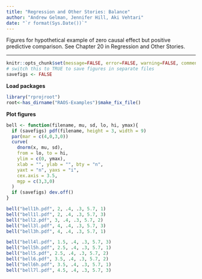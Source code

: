 ```yaml
---
title: "Regression and Other Stories: Balance"
author: "Andrew Gelman, Jennifer Hill, Aki Vehtari"
date: "`r format(Sys.Date())`"
---
```

Figures for hypothetical example of zero causal effect but positive
predictive comparison.  See Chapter 20 in Regression and Other
Stories.

-------------


```r
knitr::opts_chunk$set(message=FALSE, error=FALSE, warning=FALSE, comment=NA)
# switch this to TRUE to save figures in separate files
savefigs <- FALSE
```

**Load packages**

```r
library("rprojroot")
root<-has_dirname("RAOS-Examples")$make_fix_file()
```

**Plot figures**

```r
bell <- function(filename, mu, sd, lo, hi, ymax){
  if (savefigs) pdf(filename, height = 3, width = 9)
  par(mar = c(4,0,3,0))
  curve(
    dnorm(x, mu, sd),
    from = lo, to = hi,
    ylim = c(0, ymax),
    xlab = "", ylab = "", bty = "n",
    yaxt = "n", yaxs = "i",
    cex.axis = 3.5,
    mgp = c(3,3,0)
  )
  if (savefigs) dev.off()
}

bell("bell1h.pdf", 2, .4, .3, 5.7, 1)
bell("bell1l.pdf", 2, .4, .3, 5.7, 3)
bell("bell2.pdf", 3, .4, .3, 5.7, 2)
bell("bell3l.pdf", 4, .4, .3, 5.7, 3)
bell("bell3h.pdf", 4, .4, .3, 5.7, 1)

bell("bell4l.pdf", 1.5, .4, .3, 5.7, 3)
bell("bell5h.pdf", 2.5, .4, .3, 5.7, 1)
bell("bell5.pdf", 2.5, .4, .3, 5.7, 2)
bell("bell6.pdf", 3.5, .4, .3, 5.7, 2)
bell("bell6h.pdf", 3.5, .4, .3, 5.7, 1)
bell("bell7l.pdf", 4.5, .4, .3, 5.7, 3)
```

